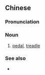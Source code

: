 {{also|脚蹬子}}
==Chinese==
{{zh-forms|s=脚蹬子}}

===Pronunciation===
{{zh-pron
|m=jiǎodēngzi
|c=goek3 dang1 zi2
|cat=n
}}

===Noun===
{{zh-noun}}

# [[pedal]], [[treadle]]

===See also===
* {{zh-l|踏板}}